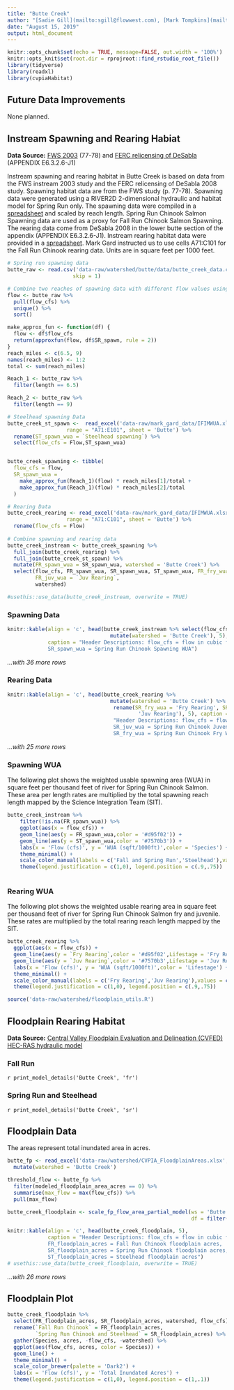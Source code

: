 ```yaml
---
title: "Butte Creek"
author: "[Sadie Gill](mailto:sgill@flowwest.com), [Mark Tompkins](mailto:mtompkins@flowwest.com)"
date: "August 15, 2019"
output: html_document
---
```


```r
knitr::opts_chunk$set(echo = TRUE, message=FALSE, out.width = '100%')
knitr::opts_knit$set(root.dir = rprojroot::find_rstudio_root_file())
library(tidyverse)
library(readxl)
library(cvpiaHabitat)
```
## Future Data Improvements
None planned. 

## Instream Spawning and Rearing Habiat

**Data Source:** [FWS 2003](https://www.fws.gov/lodi/instream-flow/Documents/Butte%20Creek%20Spring-run%20chinook%20salmon%20spawning%208-29-2003.pdf){target="_blank"} (77-78) and [FERC relicensing of DeSabla](https://s3-us-west-2.amazonaws.com/cvpiahabitat-r-package/cvpia-sit-model-inputs/DeSabla2008ButteIFIM.pdf){target="_blank"} (APPENDIX E6.3.2.6-J1)

Instream spawning and rearing habitat in Butte Creek is based on data from the FWS instream 2003 study and the FERC relicensing of DeSabla 2008 study. Spawning habitat data are from the FWS study (p. 77-78). Spawning data were generated using a RIVER2D 2-dimensional hydraulic and habitat model for Spring Run only. The spawning data were compiled in a [spreadsheet](https://cvpiahabitat-r-package.s3-us-west-2.amazonaws.com/butte_creek_data.csv) and scaled by reach length. Spring Run Chinook Salmon Spawning data are used as a proxy for Fall Run Chinook Salmon Spawning. The rearing data come from DeSabla 2008 in the lower butte section of the appendix (APPENDIX E6.3.2.6-J1). Instream rearing habitat data were provided in a [spreadsheet](https://cvpiahabitat-r-package.s3-us-west-2.amazonaws.com/IFIMWUA.xlsx). Mark Gard instructed us to use cells A71:C101 for the Fall Run Chinook rearing data.  Units are in square feet per 1000 feet.

```r
# Spring run spawning data 
butte_raw <- read.csv('data-raw/watershed/butte/data/butte_creek_data.csv', 
                     skip = 1) 

# Combine two reaches of spawning data with different flow values using aproxfun   
flow <- butte_raw %>% 
  pull(flow_cfs) %>%
  unique() %>%
  sort()

make_approx_fun <- function(df) {
  flow <- df$flow_cfs
  return(approxfun(flow, df$SR_spawn, rule = 2))
}
reach_miles <- c(6.5, 9)
names(reach_miles) <- 1:2
total <- sum(reach_miles)

Reach_1 <- butte_raw %>%
  filter(length == 6.5) 

Reach_2 <- butte_raw %>%
  filter(length == 9)

# Steelhead spawning Data 
butte_creek_st_spawn <-  read_excel('data-raw/mark_gard_data/IFIMWUA.xlsx', 
                   range = "A71:E101", sheet = 'Butte') %>% 
  rename(ST_spawn_wua = `Steelhead spawning`) %>% 
  select(flow_cfs = Flow,ST_spawn_wua)


butte_creek_spawning <- tibble(
  flow_cfs = flow,
  SR_spawn_wua =
    make_approx_fun(Reach_1)(flow) * reach_miles[1]/total +
    make_approx_fun(Reach_1)(flow) * reach_miles[2]/total
  )

# Rearing Data 
butte_creek_rearing <- read_excel('data-raw/mark_gard_data/IFIMWUA.xlsx', 
                   range = "A71:C101", sheet = 'Butte') %>% 
  rename(flow_cfs = Flow)
  
# Combine spawning and rearing data 
butte_creek_instream <- butte_creek_spawning %>% 
  full_join(butte_creek_rearing) %>%
  full_join(butte_creek_st_spawn) %>%
  mutate(FR_spawn_wua = SR_spawn_wua, watershed = 'Butte Creek') %>% 
  select(flow_cfs, FR_spawn_wua, SR_spawn_wua, ST_spawn_wua, FR_fry_wua = `Fry Rearing`, 
         FR_juv_wua = `Juv Rearing`, 
         watershed)

#usethis::use_data(butte_creek_instream, overwrite = TRUE)
```

### Spawning Data
```r
knitr::kable(align = 'c', head(butte_creek_instream %>% select(flow_cfs,ST_spawn_wua,SR_spawn_wua) %>% 
                                 mutate(watershed = 'Butte Creek'), 5), 
             caption = "Header Descriptions: flow_cfs = flow in cubic feet per second,ST_spawn_wua = Steelhead Spawning WUA
             SR_spawn_wua = Spring Run Chinook Spawning WUA")
```

*...with 36 more rows* 

### Rearing Data 
```r
knitr::kable(align = 'c', head(butte_creek_rearing %>% 
                                 mutate(watershed = 'Butte Creek') %>% 
                                  rename(SR_fry_wua = 'Fry Rearing', SR_juv_wua = 
                                          'Juv Rearing'), 5), caption = 
                                  "Header Descriptions: flow_cfs = flow in cubic feet per second, 
                                  SR_juv_wua = Spring Run Chinook Juvenile WUA,  
                                  SR_fry_wua = Spring Run Chinook Fry WUA")
```

*...with 25 more rows*

### Spawning WUA 
The following plot shows the weighted usable spawning area (WUA) in square feet per thousand feet of river for Spring Run Chinook Salmon. These area per length rates are multiplied by the total spawning reach length mapped by the Science Integration Team (SIT). 
``` r
butte_creek_instream %>% 
    filter(!is.na(FR_spawn_wua)) %>%
    ggplot(aes(x = flow_cfs)) +
    geom_line(aes(y = FR_spawn_wua,color = '#d95f02')) +
    geom_line(aes(y = ST_spawn_wua,color = '#7570b3')) +
    labs(x = 'Flow (cfs)', y = 'WUA (sqft/1000ft)',color = 'Species') +
    theme_minimal() +
    scale_color_manual(labels = c('Fall and Spring Run','Steelhead'),values = c('#d95f02','#7570b3')) +
    theme(legend.justification = c(1,0), legend.position = c(.9,.75))
   
```

### Rearing WUA
The following plot shows the weighted usable rearing area in square feet per thousand feet of river for Spring Run Chinook Salmon fry and juvenile. These rates are multiplied by the total rearing reach length mapped by the SIT. 

``` r
butte_creek_rearing %>% 
  ggplot(aes(x = flow_cfs)) +
  geom_line(aes(y = `Fry Rearing`,color = '#d95f02',Lifestage = 'Fry Rearing')) +
  geom_line(aes(y = `Juv Rearing`,color = '#7570b3',Lifestage = 'Juv Rearing')) + 
  labs(x = 'Flow (cfs)', y = 'WUA (sqft/1000ft)',color = 'Lifestage') +
  theme_minimal() + 
  scale_color_manual(labels = c('Fry Rearing','Juv Rearing'),values = c('#d95f02','#7570b3')) +
  theme(legend.justification = c(1,0), legend.position = c(.9,.75))
```

```r
source('data-raw/watershed/floodplain_utils.R')
```

## Floodplain Rearing Habitat
**Data Source:** [Central Valley Floodplain Evaluation and Delineation (CVFED) HEC-RAS hydraulic model](https://s3-us-west-2.amazonaws.com/cvpiahabitat-r-package/cvpia-sit-model-inputs/CombinedTM_IQAR_Final-FULL-REPORT_20140206.pdf){target="_blank"}

### Fall Run
`r print_model_details('Butte Creek', 'fr')`

### Spring Run and Steelhead
`r print_model_details('Butte Creek', 'sr')`

## Floodplain Data    
The areas represent total inundated area in acres.    
```r
butte_fp <- read_excel('data-raw/watershed/CVPIA_FloodplainAreas.xlsx', sheet = 'ButteCreek') %>%
  mutate(watershed = 'Butte Creek')

threshold_flow <- butte_fp %>% 
  filter(modeled_floodplain_area_acres == 0) %>% 
  summarise(max_flow = max(flow_cfs)) %>% 
  pull(max_flow)

butte_creek_floodplain <- scale_fp_flow_area_partial_model(ws = 'Butte Creek', 
                                                           df = filter(butte_fp, flow_cfs >= threshold_flow))

knitr::kable(align = 'c', head(butte_creek_floodplain, 5), 
             caption = "Header Descriptions: flow_cfs = flow in cubic feet per second,
             FR_floodplain_acres = Fall Run Chinook floodplain acres, 
             SR_floodplain_acres = Spring Run Chinook floodplain acres, 
             ST_floodplain_acres = Steelhead floodplain acres") 
# usethis::use_data(butte_creek_floodplain, overwrite = TRUE)
```

*...with 26 more rows*

## Floodplain Plot
```r
butte_creek_floodplain %>% 
  select(FR_floodplain_acres, SR_floodplain_acres, watershed, flow_cfs) %>%
  rename(`Fall Run Chinook` = FR_floodplain_acres,
         `Spring Run Chinook and Steelhead` = SR_floodplain_acres) %>% 
  gather(Species, acres, -flow_cfs, -watershed) %>% 
  ggplot(aes(flow_cfs, acres, color = Species)) +
  geom_line() +
  theme_minimal() +
  scale_color_brewer(palette = 'Dark2') +
  labs(x = 'Flow (cfs)', y = 'Total Inundated Acres') +
  theme(legend.justification = c(1,0), legend.position = c(1,.1))

```
